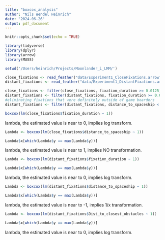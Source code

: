 ```yaml
---
title: "boxcox_analysis"
author: "Nils Wendel Heinrich"
date: "2024-06-26"
output: pdf_document
---
```


```r
knitr::opts_chunk$set(echo = TRUE)
```

```r
library(tidyverse)
library(dplyr)
library(arrow)
library(MASS)

```

```r

setwd('/Users/heinrich/Projects/Moonlander_i_LMM/')

close_fixations <- read_feather("data/Experiment1_CloseFixations.arrow")
distant_fixations <- read_feather("data/Experiment1_DistantFixations.arrow")

close_fixations <- filter(close_fixations, fixation_duration >= 0.0125)
distant_fixations <- filter(distant_fixations, fixation_duration >= 0.0125)
#eliminating fixations that were definitely outside of game boarders
distant_fixations <- filter(distant_fixations, distance_to_spaceship < 16.63762484977781)

```

```r

boxcox(lm(close_fixations$fixation_duration ~ 1))

```
lambda, the estimated value is near to 0, implies log transform.

```r

Lambda <- boxcox(lm(close_fixations$distance_to_spaceship ~ 1))

Lambda$x[which(Lambda$y == max(Lambda$y))]

```
lambda, the estimated value is near to 1, implies NO transformation.

```r

Lambda <- boxcox(lm(distant_fixations$fixation_duration ~ 1))

Lambda$x[which(Lambda$y == max(Lambda$y))]

```
lambda, the estimated value is near to 0, implies log transform.

```r

Lambda <- boxcox(lm(distant_fixations$distance_to_spaceship ~ 1))

Lambda$x[which(Lambda$y == max(Lambda$y))]

```
lambda, the estimated value is near to -1, implies 1/x transformation.

```r

Lambda <- boxcox(lm(distant_fixations$Dist_to_closest_obstacles ~ 1))

Lambda$x[which(Lambda$y == max(Lambda$y))]

```
lambda, the estimated value is near to 0, implies log transform.




